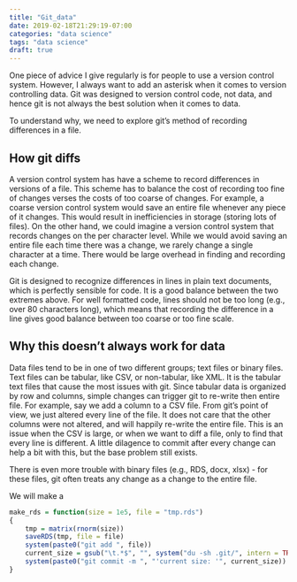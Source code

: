 ```yaml
---
title: "Git_data"
date: 2019-02-18T21:29:19-07:00
categories: "data science"
tags: "data science"
draft: true
---
```


One piece of advice I give regularly is for people to use a version control system.
However, I always want to add an asterisk when it comes to version controlling data.
Git was designed to version control code, not data, and hence git is not always the best solution when it comes to data.

To understand why, we need to explore git's method of recording differences in a file.

## How git diffs

A version control system has have a scheme to record differences in versions of a file.
This scheme has to balance the cost of recording too fine of changes verses the costs of too coarse of changes. 
For example, a coarse version control system would save an entire file whenever any piece of it changes. 
This would result in inefficiencies in storage (storing lots of files).
On the other hand, we could imagine a version control system that records changes on the per character level.
While we would avoid saving an entire file each time there was a change, we rarely change a single character at a time. 
There would be large overhead in finding and recording each change.

Git is designed to recognize differences in lines in plain text documents, which is perfectly sensible for code.
It is a good balance between the two extremes above.
For well formatted code, lines should not be too long (e.g., over 80 characters long), 
which means that recording the difference in a line gives good balance between too coarse or too fine scale. 

## Why this doesn't always work for data

Data files tend to be in one of two different groups; text files or binary files.
Text files can be tabular, like CSV, or non-tabular, like XML.
It is the tabular text files that cause the most issues with git.
Since tabular data is organized by row and columns, simple changes can trigger git to re-write then entire file.
For example, say we add a column to a CSV file.
From git's point of view, we just altered every line of the file.
It does not care that the other columns were not altered, and will happily re-write the entire file.
This is an issue when the CSV is large, or when we want to diff a file, only to find that every line is different. 
A little dilagence to commit after every change can help a bit with this, but the base problem still exists.

There is even more trouble with binary files (e.g., RDS, docx, xlsx) -
for these files, git often treats any change as a change to the entire file.





We will make a 

```r
make_rds = function(size = 1e5, file = "tmp.rds")
{
    tmp = matrix(rnorm(size))
    saveRDS(tmp, file = file)
    system(paste0("git add ", file))
    current_size = gsub("\t.*$", "", system("du -sh .git/", intern = TRUE))
    system(paste0("git commit -m ", "'current size: '", current_size))
}

```
